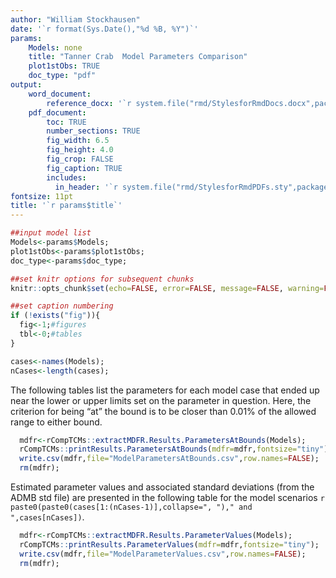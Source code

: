 ```yaml
---
author: "William Stockhausen"
date: '`r format(Sys.Date(),"%d %B, %Y")`'
params: 
    Models: none
    title: "Tanner Crab  Model Parameters Comparison" 
    plot1stObs: TRUE
    doc_type: "pdf"
output: 
    word_document: 
        reference_docx: '`r system.file("rmd/StylesforRmdDocs.docx",package="wtsUtilities")`'
    pdf_document: 
        toc: TRUE
        number_sections: TRUE
        fig_width: 6.5
        fig_height: 4.0
        fig_crop: FALSE
        fig_caption: TRUE
        includes:
          in_header: '`r system.file("rmd/StylesforRmdPDFs.sty",package="wtsUtilities")`'
fontsize: 11pt
title: '`r params$title`'
---
```


```r
##input model list
Models<-params$Models;
plot1stObs<-params$plot1stObs;
doc_type<-params$doc_type;

##set knitr options for subsequent chunks
knitr::opts_chunk$set(echo=FALSE, error=FALSE, message=FALSE, warning=FALSE, concordance=TRUE, fig.width=6.5, fig.height=3.5, dpi=300)

##set caption numbering
if (!exists("fig")){
  fig<-1;#figures
  tbl<-0;#tables
}

cases<-names(Models);
nCases<-length(cases);
```

\blandscape

\section{Parameters}

\subsection{Parameters at bounds}

The following tables list the parameters for each model case that ended up near the lower or upper limits set on the parameter in question. Here, the criterion for being "at" the bound is to be closer than 0.01% of the allowed range to either bound.

```r
  mdfr<-rCompTCMs::extractMDFR.Results.ParametersAtBounds(Models);
  rCompTCMs::printResults.ParametersAtBounds(mdfr=mdfr,fontsize="tiny");
  write.csv(mdfr,file="ModelParametersAtBounds.csv",row.names=FALSE);
  rm(mdfr);
```

\clearpage

\subsection{Parameter estimates}

Estimated parameter values and associated standard deviations (from the ADMB std file) are presented in the following table for the model scenarios `r paste0(paste0(cases[1:(nCases-1)],collapse=", ")," and ",cases[nCases])`.

```r
  mdfr<-rCompTCMs::extractMDFR.Results.ParameterValues(Models);
  rCompTCMs::printResults.ParameterValues(mdfr=mdfr,fontsize="tiny");
  write.csv(mdfr,file="ModelParameterValues.csv",row.names=FALSE);
  rm(mdfr);
```

\elandscape
